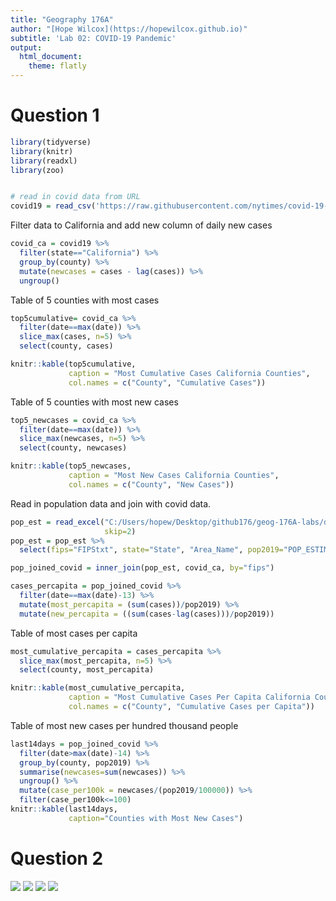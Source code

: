---
title: "Geography 176A"
author: "[Hope Wilcox](https://hopewilcox.github.io)"
subtitle: 'Lab 02: COVID-19 Pandemic'
output:
  html_document:
    theme: flatly
---
# Question 1
```{r, warning=F, message=F}
library(tidyverse)
library(knitr)
library(readxl)
library(zoo)


# read in covid data from URL
covid19 = read_csv('https://raw.githubusercontent.com/nytimes/covid-19-data/master/us-counties.csv')


```
Filter data to California and add new column of daily new cases

```{r, warning=F, message=F}
covid_ca = covid19 %>%
  filter(state=="California") %>%
  group_by(county) %>%
  mutate(newcases = cases - lag(cases)) %>%
  ungroup()
```

Table of 5 counties with most cases
```{r, warning=F, message=F}

top5cumulative= covid_ca %>%
  filter(date==max(date)) %>%
  slice_max(cases, n=5) %>%
  select(county, cases)

knitr::kable(top5cumulative,
             caption = "Most Cumulative Cases California Counties",
             col.names = c("County", "Cumulative Cases"))
```
Table of 5 counties with most new cases
```{r, warning=F, message=F}

top5_newcases = covid_ca %>%
  filter(date==max(date)) %>%
  slice_max(newcases, n=5) %>%
  select(county, newcases)

knitr::kable(top5_newcases,
             caption = "Most New Cases California Counties",
             col.names = c("County", "New Cases"))
```

Read in population data and join with covid data.
```{r, warning=F, message=F}

pop_est = read_excel("C:/Users/hopew/Desktop/github176/geog-176A-labs/data/PopulationEstimates.xls",
                     skip=2)
pop_est = pop_est %>%
  select(fips="FIPStxt", state="State", "Area_Name", pop2019="POP_ESTIMATE_2019")

pop_joined_covid = inner_join(pop_est, covid_ca, by="fips")

cases_percapita = pop_joined_covid %>%
  filter(date==max(date)-13) %>%
  mutate(most_percapita = (sum(cases))/pop2019) %>%
  mutate(new_percapita = ((sum(cases-lag(cases)))/pop2019))

```

Table of most cases per capita

```{r, warning=F, message=F}
most_cumulative_percapita = cases_percapita %>%
  slice_max(most_percapita, n=5) %>%
  select(county, most_percapita)

knitr::kable(most_cumulative_percapita,
             caption = "Most Cumulative Cases Per Capita California Counties",
             col.names = c("County", "Cumulative Cases per Capita"))


```

Table of most new cases per hundred thousand people
```{r, warning=F, message=F}
last14days = pop_joined_covid %>%
  filter(date>max(date)-14) %>%
  group_by(county, pop2019) %>%
  summarise(newcases=sum(newcases)) %>%
  ungroup() %>%
  mutate(case_per100k = newcases/(pop2019/100000)) %>%
  filter(case_per100k<=100)
knitr::kable(last14days,
             caption="Counties with Most New Cases")
```

# Question 2

![](C:/Users/hopew/Desktop/github176/geog-176A-labs/img/LA.png)
![](C:/Users/hopew/Desktop/github176/geog-176A-labs/img/NY.png)
![](C:/Users/hopew/Desktop/github176/geog-176A-labs/img/CA.png)
![](C:/Users/hopew/Desktop/github176/geog-176A-labs/img/FL.png)






